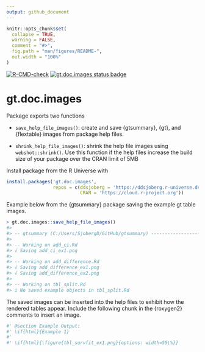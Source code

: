 ```yaml
---
output: github_document
---
```


<!-- README.md is generated from README.Rmd. Please edit that file -->

```r
knitr::opts_chunk$set(
  collapse = TRUE,
  warning = FALSE,
  comment = "#>",
  fig.path = "man/figures/README-",
  out.width = "100%"
)
```

<!-- badges: start -->
[![R-CMD-check](https://github.com/ddsjoberg/gt.doc.images/workflows/R-CMD-check/badge.svg)](https://github.com/ddsjoberg/gt.doc.images/actions)
[![gt.doc.images status badge](https://ddsjoberg.r-universe.dev/badges/gt.doc.images)](https://ddsjoberg.r-universe.dev)
<!-- badges: end -->

# gt.doc.images

Package exports two functions

- `save_help_file_images()`: create and save {gtsummary}, {gt}, and {flextable} images from package help files.

- `shrink_help_file_images()`: shrink the help file images using `webshot::shrink()`. Use this function if the help files increase the build size of your package over the CRAN limit of 5MB


Install package from the R Universe with

```r
install.packages('gt.doc.images', 
                 repos = c(ddsjoberg = 'https://ddsjoberg.r-universe.dev',
                           CRAN = 'https://cloud.r-project.org'))
```

Example below from the {gtsummary} package saving the example gt table images.

```r
> gt.doc.images::save_help_file_images()
#> 
#> -- gtsummary (C:/Users/SjobergD/GitHub/gtsummary) ------------------------------
#> 
#> -- Working on add_ci.Rd 
#> √ Saving add_ci_ex1.png
#> 
#> -- Working on add_difference.Rd 
#> √ Saving add_difference_ex1.png
#> √ Saving add_difference_ex2.png
#> 
#> -- Working on tbl_split.Rd 
#> i No saved example objects in tbl_split.Rd
```

The saved images can be inserted into the help files to exhibit how the rendered tables appear.
Include the following chunk in the {roxygen2} comments to insert an image.

```r
#' @section Example Output:
#' \if{html}{Example 1}
#'
#' \if{html}{\figure{tbl_survfit_ex1.png}{options: width=55\%}}
```
